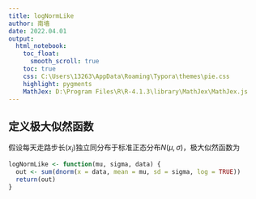 ```yaml
---
title: logNormLike
author: 南墙
date: 2022.04.01
output: 
  html_notebook:
    toc_float: 
      smooth_scroll: true
    toc: true
    css: C:\Users\13263\AppData\Roaming\Typora\themes\pie.css
    highlight: pygments
    MathJex: D:\Program Files\R\R-4.1.3\library\MathJex\MathJex.js
---
```



## 定义极大似然函数

假设每天走路步长$(x_i)$独立同分布于标准正态分布$N(\mu, \sigma)$，极大似然函数为

```r
logNormLike <- function(mu, sigma, data) {
  out <- sum(dnorm(x = data, mean = mu, sd = sigma, log = TRUE))
  return(out)
}
```